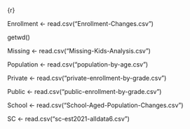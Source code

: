 {r}

Enrollment <- read.csv("Enrollment-Changes.csv")

getwd()

Missing <- read.csv("Missing-Kids-Analysis.csv")

Population <- read.csv("population-by-age.csv")

Private <- read.csv("private-enrollment-by-grade.csv")

Public <- read.csv("public-enrollment-by-grade.csv")

School <- read.csv("School-Aged-Population-Changes.csv")

SC <- read.csv("sc-est2021-alldata6.csv")



